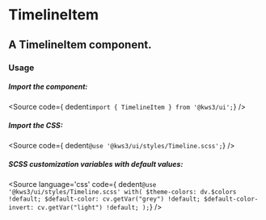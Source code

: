 
<Version />

# TimelineItem
## A TimelineItem component.

<Meta of={Stories} />
<Canvas of={Stories.Main} />
<Controls />

### Usage
##### Import the component:
<Source
  code={ dedent`import { TimelineItem } from '@kws3/ui';`}
/>

##### Import the CSS:
<Source
  code={ dedent`@use '@kws3/ui/styles/Timeline.scss';`}
/>

##### SCSS customization variables with default values:
<Source
  language='css'
  code={ dedent`
    @use '@kws3/ui/styles/Timeline.scss' with(
      $theme-colors: dv.$colors !default;
      $default-color: cv.getVar("grey") !default;
      $default-color-invert: cv.getVar("light") !default;
    );
  `}
/>
